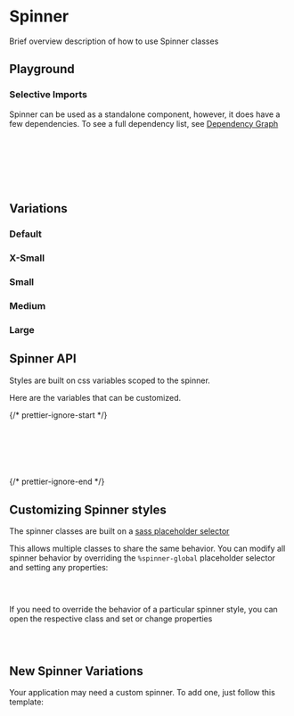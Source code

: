 

<Meta of={SpinnerStories} />

# Spinner

Brief overview description of how to use Spinner classes

## Playground

<Canvas of={SpinnerStories.Default} />
<Controls of={SpinnerStories.Default} />

### Selective Imports

Spinner can be used as a standalone component, however, it does have a few dependencies. To see a full dependency list, see [Dependency Graph](?path=/docs/overview-selective-imports--docs#dependencies)

```css
// Depends on
@import '@rolemodel/optics/dist/scss/core/tokens';
@import '@rolemodel/optics/dist/scss/core/base';

// Component
@import '@rolemodel/optics/dist/scss/components/spinner';
```

## Variations

### Default

<Canvas of={SpinnerStories.Default} />

### X-Small

<Canvas of={SpinnerStories.XSmall} />

### Small

<Canvas of={SpinnerStories.Small} />

### Medium

<Canvas of={SpinnerStories.Medium} />

### Large

<Canvas of={SpinnerStories.Large} />

## Spinner API

Styles are built on css variables scoped to the spinner.

Here are the variables that can be customized.

{/* prettier-ignore-start */}
```css
--_op-spinner-color:
--_op-spinner-background-color:
--_op-spinner-stroke:
--_op-spinner-diameter:
--_op-spinner-speed:
```
{/* prettier-ignore-end */}

## Customizing Spinner styles

<div
  dangerouslySetInnerHTML={{
    __html: createAlert({
      title: 'Important!',
      description: 'These patterns represent how to customize the style of the spinner for your project.',
    }).outerHTML,
  }}
></div>

The spinner classes are built on a [sass placeholder selector](https://sass-lang.com/documentation/style-rules/placeholder-selectors)

This allows multiple classes to share the same behavior. You can modify all spinner behavior by overriding the `%spinner-global` placeholder selector and setting any properties:

```css
%spinner-global {
}
```

If you need to override the behavior of a particular spinner style, you can open the respective class and set or change properties

```css
.spinner-alternate {
}
```

## New Spinner Variations

<div
  dangerouslySetInnerHTML={{
    __html: createAlert({
      title: 'Important!',
      description: 'These patterns represent how to create new variations of the Spinner for your project.',
    }).outerHTML,
  }}
></div>

Your application may need a custom spinner. To add one, just follow this template:

```css
.spinner-{name} {
  --_op-spinner-color:
  --_op-spinner-background-color:
  --_op-spinner-stroke:
  --_op-spinner-diameter:
  --_op-spinner-speed:
  @extend %spinner-global;
}
```
